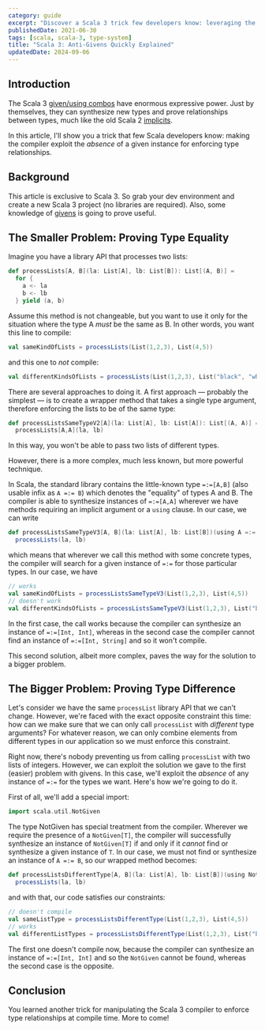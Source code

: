 ```yaml
---
category: guide
excerpt: "Discover a Scala 3 trick few developers know: leveraging the absence of a given instance to enforce type constraints"
publishedDate: 2021-06-30
tags: [scala, scala-3, type-system]
title: "Scala 3: Anti-Givens Quickly Explained"
updatedDate: 2024-09-06
---
```


## Introduction

The Scala 3 [given/using combos](/articles/scala-3-given-and-using-clauses) have enormous expressive power. Just by themselves, they can synthesize new types and prove relationships between types, much like the old Scala 2 [implicits](/articles/scala-3-givens-vs-implicits).

In this article, I'll show you a trick that few Scala developers know: making the compiler exploit the _absence_ of a given instance for enforcing type relationships.

## Background

This article is exclusive to Scala 3. So grab your dev environment and create a new Scala 3 project (no libraries are required). Also, some knowledge of [givens](/articles/scala-3-given-and-using-clauses) is going to prove useful.

## The Smaller Problem: Proving Type Equality

Imagine you have a library API that processes two lists:

```scala
def processLists[A, B](la: List[A], lb: List[B]): List[(A, B)] =
  for {
    a <- la
    b <- lb
  } yield (a, b)
```

Assume this method is not changeable, but you want to use it only for the situation where the type A _must_ be the same as B. In other words, you want this line to compile:

```scala
val sameKindOfLists = processLists(List(1,2,3), List(4,5))
```

and this one to _not_ compile:

```scala
val differentKindsOfLists = processLists(List(1,2,3), List("black", "white"))
```

There are several approaches to doing it. A first approach &mdash; probably the simplest &mdash; is to create a wrapper method that takes a single type argument, therefore enforcing the lists to be of the same type:

```scala
def processListsSameTypeV2[A](la: List[A], lb: List[A]): List[(A, A)] =
  processLists[A,A](la, lb)
```

In this way, you won't be able to pass two lists of different types.

However, there is a more complex, much less known, but more powerful technique.

In Scala, the standard library contains the little-known type `=:=[A,B]` (also usable infix as `A =:= B`) which denotes the "equality" of types A and B. The compiler is able to synthesize instances of `=:=[A,A]` wherever we have methods requiring an implicit argument or a `using` clause. In our case, we can write

```scala
def processListsSameTypeV3[A, B](la: List[A], lb: List[B])(using A =:= B): List[(A, B)] =
  processLists(la, lb)
```

which means that wherever we call this method with some concrete types, the compiler will search for a given instance of `=:=` for those particular types. In our case, we have

```scala
// works
val sameKindOfLists = processListsSameTypeV3(List(1,2,3), List(4,5))
// doesn't work
val differentKindsOfLists = processListsSameTypeV3(List(1,2,3), List("black", "white"))
```

In the first case, the call works because the compiler can synthesize an instance of `=:=[Int, Int]`, whereas in the second case the compiler cannot find an instance of `=:=[Int, String]` and so it won't compile.

This second solution, albeit more complex, paves the way for the solution to a bigger problem.

## The Bigger Problem: Proving Type Difference

Let's consider we have the same `processList` library API that we can't change. However, we're faced with the exact opposite constraint this time: how can we make sure that we can only call `processList` with _different_ type arguments? For whatever reason, we can only combine elements from different types in our application so we must enforce this constraint.

Right now, there's nobody preventing us from calling `processList` with two lists of integers. However, we can exploit the solution we gave to the first (easier) problem with givens. In this case, we'll exploit the _absence_ of any instance of `=:=` for the types we want. Here's how we're going to do it.

First of all, we'll add a special import:

```scala
import scala.util.NotGiven
```

The type NotGiven has special treatment from the compiler. Wherever we require the presence of a `NotGiven[T]`, the compiler will successfully synthesize an instance of `NotGiven[T]` if and only if it _cannot_ find or synthesize a given instance of `T`. In our case, we must not find or synthesize an instance of `A =:= B`, so our wrapped method becomes:

```scala
def processListsDifferentType[A, B](la: List[A], lb: List[B])(using NotGiven[A =:= B]): List[(A, B)] =
  processLists(la, lb)
```

and with that, our code satisfies our constraints:

```scala
// doesn't compile
val sameListType = processListsDifferentType(List(1,2,3), List(4,5))
// works
val differentListTypes = processListsDifferentType(List(1,2,3), List("black", "white"))
```

The first one doesn't compile now, because the compiler can synthesize an instance of `=:=[Int, Int]` and so the `NotGiven` cannot be found, whereas the second case is the opposite.

## Conclusion

You learned another trick for manipulating the Scala 3 compiler to enforce type relationships at compile time. More to come!
